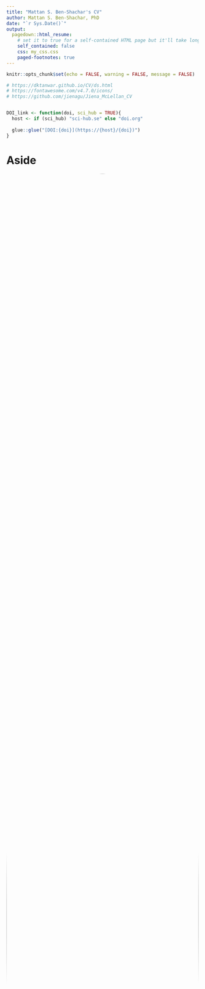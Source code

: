 ```yaml
---
title: "Mattan S. Ben-Shachar's CV"
author: Mattan S. Ben-Shachar, PhD
date: "`r Sys.Date()`"
output:
  pagedown::html_resume:
    # set it to true for a self-contained HTML page but it'll take longer to render
    self_contained: false
    css: my_css.css
    paged-footnotes: true
---
```


```r
knitr::opts_chunk$set(echo = FALSE, warning = FALSE, message = FALSE)

# https://dktanwar.github.io/CV/ds.html
# https://fontawesome.com/v4.7.0/icons/
# https://github.com/jienagu/Jiena_McLellan_CV


DOI_link <- function(doi, sci_hub = TRUE){
  host <- if (sci_hub) "sci-hub.se" else "doi.org"
  
  glue::glue("[DOI:{doi}](https://{host}/{doi})")
}
```

Aside
================================================================================

<center>
<img src="headshots/FINALPP.png" style="width:100%; border-radius: 50%;"/>
</center>

Contact Info {#contact}
--------------------------------------------------------------------------------

<!-- <i class="fa fa-envelope"></i> matanshm@post.bgu.ac.il   -->
<i class="fa fa-envelope"></i> mattansb@msbstats.info  
<i class="fa fa-globe"></i> [Home Page](https://home.msbstats.info) | <i class="fa fa-rss"></i> [Blog](https://blog.msbstats.info/)  
<i class="fa fa-github"></i> [GitHub](https://github.com/mattansb) | <i class="fa fa-linkedin"></i> [LinkedIn](https://www.linkedin.com/in/mattan-s-ben-shachar)   
<!-- <i class="fa fa-twitter"></i> [Twitter](https://twitter.com/mattansb) | <i class="fa-brands fa-mastodon"></i> [Mastodon](https://scicomm.xyz/@mattansb)   -->
<!-- <i class="fa fa-share-alt"></i> [ResearchGate](https://www.researchgate.net/profile/Mattan_Ben_Shachar)   -->
<i class="fa fa-id-badge"></i> [ORCID](https://orcid.org/0000-0002-4287-4801) | <i class="fa fa-graduation-cap"></i> [G-Scholar](https://scholar.google.co.il/citations?user=Vrbic5QAAAAJ&hl)

<!-- <i class="fa fa-phone"></i> +972 50-837-1566   -->
<!-- <i class="fa fa-home"></i> 5 Dunash st., apt 27, Ramat-Gan   -->

Languages {#languages}
--------------------------------------------------------------------------------

English - native language  
Hebrew - native language  

Technical Skills
--------------------------------------------------------------------------------

**Programming:** R, Matlab, SQL, Stan, Python, Git(Hub) (See my [github profile](https://github.com/mattansb)).  

**Documentation:** Office Suites, (R)Markdown/Quatro, Google Docs/Sheets.  

Disclaimer {#disclaimer}
--------------------------------------------------------------------------------

See [short resume](https://mattansb.github.io/CV/resume).

Last updated on `r Sys.Date()`.

Main
================================================================================

Mattan S. Ben-Shachar, PhD {#title}
--------------------------------------------------------------------------------

I am a freelance research analyst and statistical consultant in service of the social sciences. I recently completed my PhD in neurocognitive psychology at Ben-Gurion University of the Negev, researching individual differences in processing speed using electroencephalography (EEG).

I am also an active `R` developer and statistical educator, and have provided support and consultation in these areas to numerous researchers, across several institutions. I am very opinionated about data analysis, inferential statistics and reproducible research, and am always happy to discuss these and related topics and to share from my expertise.

Education {data-icon=graduation-cap data-concise=true #education}
--------------------------------------------------------------------------------

### Ph.D. in Psychology

Ben-Gurion University

Be'er Sheva, Israel

2023

**Thesis:** [*The Electrophysiological Basis of Processing Speed* <i class="fa fa-download"></i>](https://drive.google.com/uc?export=download&id=10NbOvivBrRQiCiioiR4g4X3xk3Msp0G_)  
**Supervisor:** Prof. Andrea Berger  

<!-- **Courses:**   -->

<!-- ::: concise -->
<!--  - Advanced EEG Methods -->
<!--  - Hierarchical Linear Models -->
<!--  - Linear Algebra for Neuroscience -->
<!--  - Machine Learning -->
<!-- ::: -->

### M.A. in Experimental Cognitive Psychology

Ben-Gurion University

Be'er Sheva, Israel

2017

**Thesis:** *Electrophysiological Evidence for the Role of Processing Speed and Attentional Control in Visual Recognition Tasks.*  
**Supervisor:** Prof. Andrea Berger

### B.A. in Behavioral Sciences

Ben-Gurion University

Be'er Sheva, Israel

2015

Graduated *Magna Cum Laude*

<!-- ### Entrance Test for Advanced Degrees in Psychology (MITAM) -->

<!-- N/A -->

<!-- N/A -->

<!-- 2014 -->

<!-- Received 138 (92th percentile) -->

<!-- ### Psychometric Entrance Test (PET) -->

<!-- N/A -->

<!-- N/A -->

<!-- 2011 -->

<!-- Received 727 (94th percentile) -->

<!-- ### Israeli Matriculation Certificate (Te'udat Bagrut) -->

<!-- N/A -->

<!-- N/A -->

<!-- 2008 -->

<!-- ::: concise -->
<!-- - 5-unit level in English -->
<!-- - 4-unit level in Mathematics -->
<!-- - 5-unit elective in geography -->
<!-- ::: -->

Professional Experience {data-icon=laptop}
--------------------------------------------------------------------------------

### Statistical Consultant & Research Analyst

N/A

N/A

Since 2016

I provide freelance consultation and research analysis services for the social sciences. I am deeply rooted in theory and methodology as both a lecturer and an `R` developer, while also mindful of the practical needs of researchers and academics. I specialize in the following methods:

::: concise
- Generalized linear models (regression, AN(C)OVA)  
- Generalized mixed effects models (HLM, LMM)   
- Missing data analysis and treatment  
- Structural equation modeling (SEM)  
- Factor analysis and clustering
- Bayesian modeling and inference  
- Nonlinear models (NLM)  
:::

I provide guidance throughout all stages of the research process and decision-guided statistical analyses.

### Statistics Lecturer

N/A

N/A

Since 2015

My teaching and instructing are focused on undergraduate- and graduate-level statistics, research methods, and R programming. Over the last `r as.integer(ceiling(difftime(Sys.Date(), as.Date("2015-09-30"), unit="weeks")/52.25))` years I have taught 920 undergraduate students and 570 graduate students across over a dozen courses. See [*Teaching Experience*](#teaching) section.

### R Developer

N/A

N/A

Since 2016

- Developer and maintainer of [*effectsize*](https://easystats.github.io/effectsize/) for 
estimating indices of effect size and standardized parameters.  
- Developer of [*bayestestR*](https://easystats.github.io/bayestestR/), a package for describing and testing posterior distributions and Bayesian models.
- Core developer of the [*easystats* eco-system of packages](https://easystats.github.io/easystats/) - a collection of R packages, which aims to provide a unifying and consistent framework to tame, discipline and harness the scary R statistics and their pesky models (e.g., [*parameters*](https://cran.r-project.org/package=parameters), [*performance*](https://cran.r-project.org/package=performance), and more).
- [*cheatR*](https://github.com/mattansb/cheatR), a mini package for measuring similarity between documents. Designed to catch students who hand in class-mates' work as their own. Also available as a [Shiny App](https://almogsi.shinyapps.io/cheatR/); Read the [blog post](https://shouldbewriting.netlify.com/posts/2018-07-29-cheatr/).  

*See [mattansb.r-universe.dev](https://mattansb.r-universe.dev/).*

:::aside
List of additional packages I have contributed to: [`afex`](https://cran.r-project.org/package=afex), [`brms`](https://cran.r-project.org/package=brms), [`ggeffects`](https://cran.r-project.org/package=ggeffects), [`semTools`](https://cran.r-project.org/package=semTools).
:::


### Neurocognitive Psychology Researcher

N/A

N/A

2015 - 2022

My research focused on differential cognitive psychology using behavioral and physiological methods, occasionally collaborating with international research groups. I have experience designing computerized tasks that evoke individual differences in an array of cognitive abilities. I have also led and managed research projects, including teams of graduate students and research assistants.

***Neurophysiological Signal Processing***: I have collected and analyzed multi-channel electroencephalography (EEG) data using `eeglab`. My experience with signal pre-processing includes noise "cleaning" methods as well as dimension reduction tools (PCA, ICA); I specialize in latency measurement of event-related potentials (ERPs).

- Developed Matlab toolboxes for artifact removal ([TBT](https://github.com/mattansb/TBT), an eeglab plugin) and for plotting and extracting measurements for processed EEG/ERP/wavelet data ([EPP-TB](https://github.com/mattansb/EPP-TB)).
- Instructed workshops for pre-processing of experimental EEG.

### MITAM Exam Ddeveloper

National Institute for Testing and Evaluation

N/A

Since 2020

I am a developer and reviewer of the MITAM exam (entrance test for advanced degrees in psychology - equivalent to the GRE).

<!-- ### Member of Editorial Board -->

<!-- N/A -->

<!-- N/A -->

<!-- N/A -->

<!-- - (2020 - Present) Review Editor for *Frontiers in Applied Mathematics and Statistics* and *Frontiers in Psychology*.   -->
<!-- - Ad hoc reviewer: *British Journal of Mathematical and Statistical Psychology*, *Cerebral Cortex*, *Frontiers in Psychology*, and *Advances in Methods and Practices in Psychological Science*. -->


<!-- ### Research Assistant -->

<!-- ERP Lab for Developmental Studies -->

<!-- Ben-Gurion University -->

<!-- 2013 - 2015 -->

<!-- ::: concise -->
<!-- - EEG data acquisition on preschool children. -->
<!-- - Behavioral game-like tasks with children. -->
<!-- ::: -->

<!-- ### Quality Assurance Manager -->

<!-- Groupon, Israel -->

<!-- N/A -->

<!-- 2012 - 2013 -->

<!-- ::: concise -->
<!-- - Established the quality assurance division. -->
<!-- - Examination of all daily deals.   -->
<!-- - Checked for compliance with consumer protection laws.   -->
<!-- ::: -->

<!-- Research Topics {data-icon=flask #topics} -->
<!-- -------------------------------------------------------------------------------- -->

<!-- ### Processing Speed -->

<!-- Ben-Gurion University -->

<!-- Be'er Sheva, Israel -->

<!-- N/A -->

<!-- Focusing on individual differences in processing speed and its relation to higher cognitive abilities, using indirect measures of processing speed, such as: sensitivity to implicit temporal information, ERP latency, and EEG phase synchronicity. -->

<!-- ### Fetal Alcohol Spectrum Disorder -->

<!-- University of Cape Town -->

<!-- Cape Town, South Africa -->

<!-- N/A -->

<!-- Research focused on the effects of prenatal alcohol exposure on the ability to detect mathematical errors in basic arithmetic equations in infancy and adolescence, using EEG/ERP paradigms. -->

<!-- *In collaboration with Andrea Berger, Michael Shmueli, Sandra Jacobson, and Joseph Jacobson* -->

<!-- ### Numerical Cognition -->

<!-- Ben-Gurion University -->

<!-- Be'er Sheva, Israel -->

<!-- N/A -->

<!-- Research automatic processing of quantities and numbers among adults and children, and the development of numerical cognition before formal mathematical education, using both behavioral and electro-physiological (EEG) measures. -->

<!-- *In collaboration with Andrea Berger, Shachar Hochman, Avishai Henik, and Minna Hannula-Sormunen.* -->

\pagebreak

Teaching Experience {data-icon=chalkboard-teacher #teaching}
--------------------------------------------------------------------------------

### Lecturer & Teaching Fellow

N/A

N/A

Since 2018

:::aside
*\* Denotes upcoming courses.*
:::

#### School of Psychological Sciences, Tel-Aviv University

Graduate level courses:  
- [Data Science Lab for Psychologists](https://github.com/mattansb/Machine-Learning-foR-Psychologists) (Spring 2023)  
- [Hierarchical Models](https://github.com/mattansb/Hierarchical-Linear-Models-foR-Psychologists) (Spring 2023)  


#### Department of Psychology, Ben-Gurion University

Graduate level courses:  
- [Hierarchical Linear Models](https://github.com/mattansb/Hierarchical-Linear-Models-foR-Psychologists) (Spring 2022; 2023; 2024\*)  
- [Machine Learning for Psychologists](https://github.com/mattansb/Machine-Learning-foR-Psychologists) (Spring 2022; 2023; 2024\*)  
- Essential Data Science Skills (Spring 2022; 2023; 2024\*)  
- [Practical applications in R](https://github.com/mattansb/Advanced-Research-Methods-foR-Psychologists) (Fall 2021; 2020; 2019)  
- [Structural equation modelling in R](https://github.com/mattansb/Structural-Equation-Modeling-foR-Psychologists) (Spring 2021; 2020)  
- [Analysis of factorial designs in R](https://github.com/mattansb/Analysis-of-Factorial-Designs-foR-Psychologists) (Spring 2020; 2019)  
  
Under-graduate level courses:  
- Regression and Multi-Variables Analysis (Fall 2022; Fall 2023\*)  
- Experimental Psychology (Fall 2018)

#### Statistics and Data Program, Ben-Gurion University of the Negev

Under-graduate level courses:  
- Introduction to Data Science (Spring 2023; 2024\*)  
- Bayesian Statistics and Modeling (Spring 2023; 2024\*)  

#### School of Cognitive Sciences, Ben-Gurion University of the Negev

Under-graduate level courses:  
- Inferential Statistics (Fall 2022)  

### Workshops

N/A

N/A

N/A

- [*Evaluating Evidence and Making Decisions using Bayesian Statistics*](https://mattansb.github.io/bayesian-evidence). Workshop at the The 8th Conference on Cognitive Research of the Israeli Society for Cognitive Psychology, Israel.  

Traveling workshops:

::: concise
- *Pre-Processing EEG Data* (12h; Oct-Nov 2020, Jan-Feb 2020)  
- *Intro to the R Programming Language* (7h; Jan 2021)  
- *Trends in Open Science* (2h; Nov 2019, May 2019, Dec 2018) 
- [*ANOVA and Contrasts in R*](https://github.com/mattansb/ANOVA-and-Contrasts-in-R) (2h; May 2018)  
:::
 
### Teaching Assistant & Instructor

Ben-Gurion University  

N/A

2015 - 2018

#### Department of Psychology, Ben-Gurion University

Under-graduate level courses:  
- Experimental Psychology (Fall 2017; Summer 2017)  
- Inferential Statistics (Spring 2018; Spring 2017)  
- Introduction to Statistics (Fall 2015)  


#### Department of Health Systems Management

Graduate level courses:  
- Research Seminar (*for Graduate Students*) (Fall 2017; Fall 2016)  
  
<!-- ### Mitam Instructor -->

<!-- Ofek Mitam -->

<!-- N/A -->

<!-- 2016 -->

<!-- MITAM Prep Course -->




<!-- Military Service {data-icon=fighter-jet} -->
<!-- -------------------------------------------------------------------------------- -->

<!-- ### Discharged with Honor -->

<!-- Israeli Air Force -->

<!-- N/A -->

<!-- 2011 -->

<!-- Staff Sgt. -->

<!-- ### Technical Translator -->

<!-- Depot 22, Israeli Air Force -->

<!-- N/A -->

<!-- 2008 - 2011 -->

<!-- ###  -->

<!-- Technical Studies School, Israeli Air Force -->

<!-- N/A -->

<!-- 2008 -->


Awards and Scholarships {data-icon=star-o #awards}
--------------------------------------------------------------------------------

### Full academic scholarship for graduate studies

Humanities and Social Sci Faculty, Ben-Gurion University

Be'er Sheva, Israel

2015 - 2022

### Negev Mid-Way Scholarship

Kreitman School of Advanced Graduate Studies

Be'er Sheva, Israel

2020 - 2021

### SIPS Commendation

Society for Improving Psychological Science (SIPS)

N/A

2020

[Awarded to the `bayestestR` package](http://improvingpsych.org/mission/awards/) for improving the training and research practices of psychological scientists.

### M.H.R Publication Award

Humanities and Social Sci Faculty, Ben-Gurion University

Be'er Sheva, Israel

2020

For *Ben-Shachar et al. (2020). `r DOI_link("10.1111/acer.14244")`*

### Erasmus+ EU Travel Grant

EU programme for education, training, youth and sport in Europe

N/A

2018

### Radboud Summer School Scholarship

Radboud University

Nijmegen, Netherlands

2018

:::aside
Studied Linear Algebra for Neuroscience with Prof. Mike X. Cohen
:::

### Award for Academic Distinction

Dep. of Sociology and Anthropology, Ben-Gurion University

Be'er Sheva, Israel

2014

\pagebreak

Scientific Publications and Presentations {data-icon=file #pubs}
--------------------------------------------------------------------------------

:::aside
In many of these works I was involved in the capacity of a statistical consultant or research analyst.

*\* Denotes equal contribution.*
:::

### Peer Reviewed Publications

N/A

N/A

N/A

- Einziger, T., Devor, T., **Ben-Shachar, M.S.**, Arazi, A., Dinstein, I., Klein, C., Auerbach, J.G., & Berger, A. (accepted). Increased neural variability in adolescents with ADHD symptomatology: Evidence from a single-trial EEG study. *Cortex*.  
- **Ben-Shachar, M.S.**, Patil, I., Thériault, R., Wiernik, B.M., Lüdecke, D. (2023). Phi, Fei, Fo, Fum: Effect Sizes for Categorical Data That Use the Chi‑Squared Statistic. *Mathematics, 11*, 1982. `r DOI_link("10.3390/math11091982", FALSE)`  
- **Ben-Shachar, M.S.**, & Berger, A. (2023). Visual-Spatial Abilities Are NOT Related to the Speed of Mental Rotation. `r DOI_link("10.31234/osf.io/gkzxf", FALSE)`  
- Patil I., Makowski, D., **Ben-Shachar, M.S.**, Wiernik, B.M., Bacher, E., Lüdecke, D. (2022). datawizard: An R Package for Easy Data Preparation and Statistical Transformations. *Journal of Open Source Software, 7*(78), 4684. `r DOI_link("10.21105/joss.04684", FALSE)`  
- Shmueli, M., **Ben-Shachar, M.S.**, Jacobson, S.W., Meintjes, E.M., Molteno, C.D., Jacobson, J.L., Berger, A. (2022). Magnitude comparison and automaticity in number processing in adolescents with prenatal alcohol exposure: An event-related potentials study. *Alcoholism: Clinical and Experimental Research*. `r DOI_link("10.1111/acer.14823")`  
- Lüdecke, D., Patil, I., **Ben-Shachar, M.S.**, Wiernik, B.M., Waggoner, P., & Makowski, D. (2021). see: An R Package for Visualizing Statistical Models. *Journal of Open Source Software, 6*(64), 3393. `r DOI_link("10.21105/joss.03393", FALSE)`  
- Pereg, M., Harpaz, D., Sabah, K., **Ben-Shachar, M.S.**, Amir, I., Dreisbach, G., & Meiran. N. (2021). Learning the Abstract General Task Structure in a Rapidly Changing Task Content. *Journal of Cognition, 4*(1), 31. `r DOI_link("10.5334/joc.176", FALSE)`  
- Lüdecke, D., **Ben-Shachar, M.S.**, Patil, I., Waggoner, P., & Makowski, D. (2021) performance: An R Package for Assessment, Comparison and Testing of Statistical Models. *Journal of Open Source Software, 6*(60), 3139. `r DOI_link("10.21105/joss.03139", FALSE)`  
- Einziger, T., **Ben-Shachar, M.S.**, Devor, T., Shmueli, M., Auerbach, J.G., & Berger, A. (2021). "My Brain Can Stop": An ERP Study of Longitudinal Prediction of Inhibitory Control in Adolescence. *Brain Sciences*, *11*(1), 100. `r DOI_link("10.3390/brainsci11010100", FALSE)`
- **Ben-Shachar, M.S.**, Lüdecke, D., & Makowski, D. (2020). effectsize: Estimation of Effect Size Indices and Standardized Parameters Aims of the Package. *Journal of Open Source Software, 5*(56), 2815. `r DOI_link("10.21105/joss.02815", FALSE)`  
- Lüdecke, D., **Ben-Shachar, M.S.**, Patil, I., & Makowski, D. (2020). Extracting, Computing and Exploring the Parameters of Statistical Models using R. *Journal of Open Source Software, 5*(53), 2445. `r DOI_link("10.21105/joss.02445", FALSE)`
- Hochman, S., Cohen, Z.Z., **Ben-Shachar, M.S.**, & Henik, A. (2020). Tactile Enumeration and Embodied Numerosity among the Deaf. *Cognitive Science, 44*, e12880. `r DOI_link("10.1111/cogs.12880")`  
- Makowski, D., **Ben-Shachar, M.S.**, Patil, I., & Lüdecke, D. (2020). Methods and Algorithms for Correlation Analysis in R. *Journal of Open Source Software, 5*(51), 2306. `r DOI_link("10.21105/joss.02306", FALSE)`  
- **Ben-Shachar, M.S.**, Shmueli M., Meintjes, E.M., Molteno, C.D., Jacobson, J.L., Jacobson, S.W., & Berger A. (2020). Prenatal alcohol exposure alters error detection during simple arithmetic processing: An Electroencephalography study. *Alcoholism: Clinical and Experimental Research, 44*(1), 114-124. `r DOI_link("10.1111/acer.14244")`  

### Peer Reviewed Publications (cont.)

N/A

N/A

N/A

- Makowski, D., **Ben-Shachar, M.S.**, Chen, S.A., & Lüdecke, D. (2019). Indices of Effect Existence and Significance in the Bayesian Framework. *Frontiers in Psychology, 10*, 2767. `r DOI_link("10.3389/fpsyg.2019.02767")`  
- Berger, A., Shmueli, M., Lisson, S., **Ben-Shachar, M.S.**, Lindinger, N.M., Lewis, C.E., Dodge, N. C., Molteno, C.D., Meintjes, E.M., Jacobson, J.L., & Jacobson, S.W. (2019). Deficits in arithmetic error detection in infants with prenatal alcohol exposure: an ERP study. *Developmental Cognitive Neuroscience, 40*, 100722. `r DOI_link("10.1016/j.dcn.2019.100722")`  
- Makowski, D., **Ben-Shachar M.S.**, & Lüdecke, D. (2019). bayestestR: Describing Effects and their Uncertainty, Existence and Significance within the Bayesian Framework. *Journal of Open Source Software, 4*(40), 1537. `r DOI_link("10.21105/joss.01541", FALSE)`
- Lavro, D., **Ben-Shachar, M.S.**, Saville, C.W., Klein, C., & Berger, A. (2018). Testing the bottleneck account for post-error slowing beyond the post-error response. *Biological psychology, 138*, 81-90. `r DOI_link("10.1016/j.biopsycho.2018.08.010")`  

### Book Chapters

N/A

N/A

N/A

- **Ben-Shachar, M.S.**, & Berger, A. (2018). An Introduction to Attention and Its Implication for Numerical Cognition. In A. Henik & W. Fias (Eds.), *Heterogeneity of Function in Numerical Cognition* (pp. 93-110). Academic Press. `r DOI_link("10.1016/B978-0-12-811529-9.00005-4")`  

### Preprints and Submitted Manuscripts

N/A

N/A

N/A

- **Ben-Shachar, M.S.**\*, Lisson, S.\*, Shotts-Peretz, D., Hannula-Sormunen, M., & Berger, A. (*preprint*). Spontaneous Focusing on Numerosity Linked to Quantity Discrimination in Children and Adults. `r DOI_link("10.31234/osf.io/mt3n9", FALSE)`  


### Talks

N/A

N/A

N/A

- **Ben-Shachar, M. S.** & Berger, A. (2019, May). *Impaired detection of erroneous arithmetic equations in adolescents with prenatal alcohol exposure: An EEG study* In Child Development. Symposium conducted at the Israeli Human Neuroimaging Conference, Jerusalem, Israel.

### Poster Presentations

N/A

N/A

N/A

- **Ben-Shachar, M. S.** & Berger, A. (2023, February). *Visual-Spatial Abilities Are NOT Related to the Speed of Mental Rotation*. Poster presented at the The 5th Conference on Cognitive Research of the Israeli Society for Cognitive Psychology, Akko, Israel.  
- **Ben-Shachar, M. S.** & Berger, A. (2022, February). *Processing Speed: General Trait or Domain Specific? Mental Rotation as a case study*. Poster presented at the The 9th Conference on Cognitive Research of the Israeli Society for Cognitive Psychology, Israel.  
- **Ben-Shachar, M. S.** & Berger, A. (2021, February). *Adaptation to Temporal Predictability Is Related to Intelligence*. Poster presented at the The 8th Conference on Cognitive Research of the Israeli Society for Cognitive Psychology, Israel.
- **Ben-Shachar, M. S.**, Shmueli, M., Jacobson, J. L., Jacobson, S. W., & Berger, A. (2019, February). *Brain-level activity in response to perceived arithmetical errors reflects severity of Fetal alcohol spectrum disorders (FASD)*. Poster presented at the The 6th Conference on Cognitive Research of the Israeli Society for Cognitive Psychology, Akko, Israel.
- **Ben-Shachar, M. S.**, Jacobson, J. L., Jacobson, S. W., & Berger, A. (2018, May). *Neural Evidence for a Deficit in Numerosity Processing in Infants Prenatally Exposed to Alcohol*. Poster presented at the the 16th WAIMH World Congress, Rome, Italy.
- **Ben-Shachar, M. S.**, Shotts-Peretz, D., & Berger, A. (2018, February). *Increased Acuity of the Analog Magnitude System is Related to Spontaneous Focusing on Numerosity in Children and Adults*. Poster presented at the The 5th Conference on Cognitive Research of the Israeli Society for Cognitive Psychology, Akko, Israel.
- **Ben-Shachar, M. S.**, Lisson, S., Shotts-Peretz, D., & Berger, A. (2018, January). *Spontaneous Focusing on Numerosity is Related to Increased Acuity of the Analog Magnitude System*. Poster presented at the The 7th International Meeting of the Integrated Brain and Behavior Research Center, Haifa, Israel.
- **Ben-Shachar, M. S.**, Berger, A., Mesika, D., Lewis, C. E., Lindinger, N. M., Dodge, N. C., . Jacobson, S. W. (2017, February). *Electrophysiological Evidence for the Role of Processing Speed in Visual Recognition Tasks*. Poster presented at the The 4th Conference on Cognitive Research of the Israeli Society for Cognitive Psychology, Akko, Israel.
